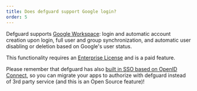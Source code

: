```yaml
---
title: Does defguard support Google login?
order: 5
---
```


Defguard supports <a href="https://docs.defguard.net/enterprise/external-openid-providers#google" target="_blank">Google Workspace</a>: login and automatic account creation upon login, full user and group synchronization, and automatic user disabling or deletion based on Google's user status.

This functionality requires an <a href="/pricing/">Enterprise License</a> and is a paid feature.

Please remember that defguard has also <a href="https://docs.defguard.net/admin-and-features/openid-connect" target="_blank">built in SSO based on OpenID Connect</a>, so you can migrate your apps to authorize with defguard instead of 3rd party service (and this is an Open Source feature)!

